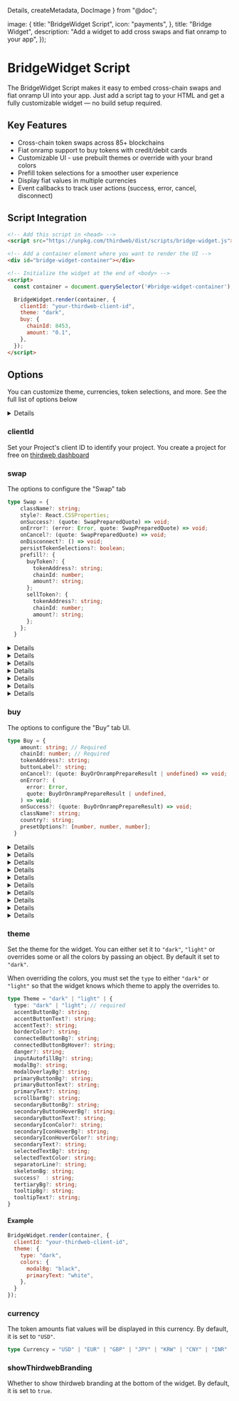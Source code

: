   Details,
  createMetadata,
  DocImage
} from "@doc";


  image: {
    title: "BridgeWidget Script",
    icon: "payments",
  },
  title: "Bridge Widget",
  description: "Add a widget to add cross swaps and fiat onramp to your app",
});

# BridgeWidget Script

The BridgeWidget Script makes it easy to embed cross-chain swaps and fiat onramp UI into your app. Just add a script tag to your HTML and get a fully customizable widget — no build setup required.

## Key Features
- Cross-chain token swaps across 85+ blockchains
- Fiat onramp support to buy tokens with credit/debit cards
- Customizable UI - use prebuilt themes or override with your brand colors
- Prefill token selections for a smoother user experience
- Display fiat values in multiple currencies
- Event callbacks to track user actions (success, error, cancel, disconnect)


<div className='dark-only'>
<DocImage src={bridgeWidgetDark} />
</div>
<div className='light-only'>
<DocImage src={bridgeWidgetLight} />
</div>


## Script Integration

```html
<!-- Add this script in <head> -->
<script src="https://unpkg.com/thirdweb/dist/scripts/bridge-widget.js"></script>

<!-- Add a container element where you want to render the UI -->
<div id="bridge-widget-container"></div>

<!-- Initialize the widget at the end of <body> -->
<script>
  const container = document.querySelector('#bridge-widget-container');

  BridgeWidget.render(container, {
    clientId: "your-thirdweb-client-id",
    theme: "dark",
    buy: {
      chainId: 8453,
      amount: "0.1",
    },
  });
</script>
```


## Options

You can customize theme, currencies, token selections, and more. See the full list of options below

<Details summary="View full type">

```ts
type Options = {
  clientId: string;
  theme?: "dark" | "light" | {
      type: "dark" | "light";
      accentButtonBg?: string;
      accentButtonText?: string;
      accentText?: string;
      borderColor?: string;
      connectedButtonBg?: string;
      connectedButtonBgHover?: string;
      danger?: string;
      inputAutofillBg?: string;
      modalBg?: string;
      modalOverlayBg?: string;
      primaryButtonBg?: string;
      primaryButtonText?: string;
      primaryText?: string;
      scrollbarBg?: string;
      secondaryButtonBg?: string;
      secondaryButtonHoverBg?: string;
      secondaryButtonText?: string;
      secondaryIconColor?: string;
      secondaryIconHoverBg?: string;
      secondaryIconHoverColor?: string;
      secondaryText?: string;
      selectedTextBg?: string;
      selectedTextColor: string;
      separatorLine?: string;
      skeletonBg: string;
      success?: string;
      tertiaryBg?: string;
      tooltipBg?: string;
      tooltipText?: string;
  };
  showThirdwebBranding?: boolean;
  currency?: SupportedFiatCurrency;
  swap?: {
    className?: string;
    style?: React.CSSProperties;
    onSuccess?: (quote: SwapPreparedQuote) => void;
    onError?: (error: Error, quote: SwapPreparedQuote) => void;
    onCancel?: (quote: SwapPreparedQuote) => void;
    onDisconnect?: () => void;
    persistTokenSelections?: boolean;
    prefill?: {
      buyToken?: {
        tokenAddress?: string;
        chainId: number;
        amount?: string;
      };
      sellToken?: {
        tokenAddress?: string;
        chainId: number;
        amount?: string;
      };
    };
  };
  buy: {
    amount: string;
    chainId: number;
    tokenAddress?: string;
    buttonLabel?: string;
    onCancel?: (quote: BuyOrOnrampPrepareResult | undefined) => void;
    onError?: (
      error: Error,
      quote: BuyOrOnrampPrepareResult | undefined,
    ) => void;
    onSuccess?: (quote: BuyOrOnrampPrepareResult) => void;
    className?: string;
    country?: string;
    presetOptions?: [number, number, number];
    purchaseData?: PurchaseData;
  };
}
```


</Details>



### clientId
Set your Project's client ID to identify your project. You create a project for free on [thirdweb dashboard](https://thirdweb.com/team)


### swap
The options to configure the "Swap" tab

```ts
type Swap = {
    className?: string;
    style?: React.CSSProperties;
    onSuccess?: (quote: SwapPreparedQuote) => void;
    onError?: (error: Error, quote: SwapPreparedQuote) => void;
    onCancel?: (quote: SwapPreparedQuote) => void;
    onDisconnect?: () => void;
    persistTokenSelections?: boolean;
    prefill?: {
      buyToken?: {
        tokenAddress?: string;
        chainId: number;
        amount?: string;
      };
      sellToken?: {
        tokenAddress?: string;
        chainId: number;
        amount?: string;
      };
    };
  }
```


<Details summary="prefill">

You can prefill Buy and/or Sell tokens for the swap tab. If `tokenAddress` is not provided, the native token will be used. Here are some examples:


#### Set an ERC20 token as the buy token

```js
BridgeWidget.render(container, {
  clientId: "your-thirdweb-client-id",
  swap: {
    prefill: {
      // Base USDC
      buyToken: {
        chainId: 8453,
        tokenAddress: "0x833589fcd6edb6e08f4c7c32d4f71b54bda02913",
      },
    },
  },
});
```

#### Set a native token as the sell token

```js
BridgeWidget.render(container, {
  clientId: "your-thirdweb-client-id",
  swap: {
    prefill: {
      // Base native token (ETH)
      sellToken: {
        chainId: 8453,
      },
    },
  },
});
```

#### Set amount and token to Buy by default

```js
BridgeWidget.render(container, {
  clientId: "your-thirdweb-client-id",
  swap: {
    prefill: {
      buyToken: {
        chainId: 8453,
        amount: "0.1",
        tokenAddress: "0x833589fcd6edb6e08f4c7c32d4f71b54bda02913",
      },
    },
  },
});
```

#### Set both buy and sell tokens by default

```ts
BridgeWidget.render(container, {
  clientId: "your-thirdweb-client-id",
  swap: {
    prefill: {
      // Base USDC
      buyToken: {
        chainId: 8453,
        tokenAddress: "0x833589fcd6edb6e08f4c7c32d4f71b54bda02913",
      },
      // Polygon native token (POL)
      sellToken: {
        chainId: 137,
      },
    },
  },
});
```

</Details>


<Details summary="persistTokenSelections">

Whether to persist the token selections to localStorage so that if the user revisits the widget, the last used tokens are pre-selected.

The last used tokens do not override the tokens specified in the `prefill` option. By default, it is set to `true`.

</Details>


<Details summary="onCancel">

Pass a callback to be called when the user cancels the purchase.

</Details>

<Details summary="onError">

Pass a callback to be called when the user encounters an error during the purchase.

</Details>

<Details summary="onSuccess">

Pass a callback to be called when the user successfully completes the purchase.

</Details>

<Details summary="className">

Apply a custom class name to the "Buy" tab content container.

</Details>

<Details summary="onDisconnect">

Pass a callback to be called when the user disconnects the active wallet.

</Details>




### buy

The options to configure the "Buy" tab UI.


```ts
type Buy = {
    amount: string; // Required
    chainId: number; // Required
    tokenAddress?: string;
    buttonLabel?: string;
    onCancel?: (quote: BuyOrOnrampPrepareResult | undefined) => void;
    onError?: (
      error: Error,
      quote: BuyOrOnrampPrepareResult | undefined,
    ) => void;
    onSuccess?: (quote: BuyOrOnrampPrepareResult) => void;
    className?: string;
    country?: string;
    presetOptions?: [number, number, number];
  }
```


<Details summary="amount" tags={["Required"]}>

Set the default token amount shown in the "Buy" tab.

</Details>

<Details summary="chainId" tags={["Required"]}>

Specify which chain should be selected in the "Buy" tab.

</Details>

<Details summary="tokenAddress">

Specify which token should be selected in the "Buy" tab. If not specified, the native token of the selected chain will be selected.

</Details>

<Details summary="buttonLabel">

Override the label for main action button

</Details>

<Details summary="onCancel">

Pass a callback to be called when the user cancels the purchase.

</Details>

<Details summary="onError">

Pass a callback to be called when the user encounters an error during the purchase.

</Details>

<Details summary="onSuccess">

Pass a callback to be called when the user successfully completes the purchase.

</Details>

<Details summary="className">

Apply a custom class name to the "Buy" tab content container.

</Details>

<Details summary="country">

The user's ISO 3166 alpha-2 country code. This is used to determine onramp provider support.

</Details>

<Details summary="presetOptions">

Preset fiat amounts to display in the UI. Defaults to [5, 10, 20].

</Details>








### theme

Set the theme for the widget. You can either set it to `"dark"`, `"light"` or overrides some or all the colors by passing an object. By default it set to `"dark"`.

When overriding the colors, you must set the `type` to either `"dark"` or `"light"` so that the widget knows which theme to apply the overrides to.


```ts
type Theme = "dark" | "light" | {
  type: "dark" | "light"; // required
  accentButtonBg?: string;
  accentButtonText?: string;
  accentText?: string;
  borderColor?: string;
  connectedButtonBg?: string;
  connectedButtonBgHover?: string;
  danger?: string;
  inputAutofillBg?: string;
  modalBg?: string;
  modalOverlayBg?: string;
  primaryButtonBg?: string;
  primaryButtonText?: string;
  primaryText?: string;
  scrollbarBg?: string;
  secondaryButtonBg?: string;
  secondaryButtonHoverBg?: string;
  secondaryButtonText?: string;
  secondaryIconColor?: string;
  secondaryIconHoverBg?: string;
  secondaryIconHoverColor?: string;
  secondaryText?: string;
  selectedTextBg?: string;
  selectedTextColor: string;
  separatorLine?: string;
  skeletonBg: string;
  success?  : string;
  tertiaryBg?: string;
  tooltipBg?: string;
  tooltipText?: string;
}
```

#### Example

```js
BridgeWidget.render(container, {
  clientId: "your-thirdweb-client-id",
  theme: {
    type: "dark",
    colors: {
      modalBg: "black",
      primaryText: "white",
    },
  }
});
```


### currency

The token amounts fiat values will be displayed in this currency. By default, it is set to `"USD"`.


```ts
type Currency = "USD" | "EUR" | "GBP" | "JPY" | "KRW" | "CNY" | "INR" | "NOK" | "SEK" | "CHF" | "AUD" | "CAD" | "NZD" | "MXN" | "BRL" | "CLP" | "CZK" | "DKK" | "HKD" | "HUF" | "IDR" | "ILS" | "ISK";
```


### showThirdwebBranding

Whether to show thirdweb branding at the bottom of the widget. By default, it is set to `true`.
